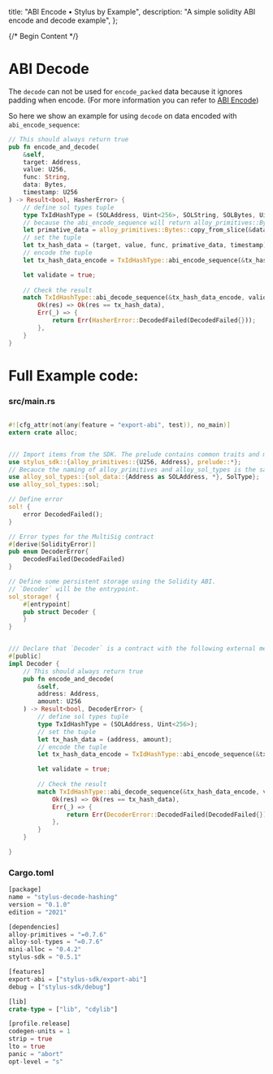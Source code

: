   title: "ABI Encode • Stylus by Example",
  description:
    "A simple solidity ABI encode and decode example",
};

{/* Begin Content */}

# ABI Decode

The `decode` can not be used for `encode_packed` data because it ignores padding when encode. (For more information you can refer to [ABI Encode](./abi_encode))

So here we show an example for using `decode` on data encoded with `abi_encode_sequence`:

```rust
// This should always return true
pub fn encode_and_decode(
    &self, 
    target: Address,
    value: U256,
    func: String,
    data: Bytes,
    timestamp: U256
) -> Result<bool, HasherError> {
    // define sol types tuple
    type TxIdHashType = (SOLAddress, Uint<256>, SOLString, SOLBytes, Uint<256>);
    // because the abi_encode_sequence will return alloy_primitives::Bytes rather than stylus_sdk::bytes, so we need to make sure the input and return types are the same
    let primative_data = alloy_primitives::Bytes::copy_from_slice(&data);
    // set the tuple
    let tx_hash_data = (target, value, func, primative_data, timestamp);
    // encode the tuple
    let tx_hash_data_encode = TxIdHashType::abi_encode_sequence(&tx_hash_data);

    let validate = true;
    
    // Check the result
    match TxIdHashType::abi_decode_sequence(&tx_hash_data_encode, validate) {
        Ok(res) => Ok(res == tx_hash_data),
        Err(_) => {
            return Err(HasherError::DecodedFailed(DecodedFailed{}));
        },
    }   
}
```
# Full Example code:

### src/main.rs

```rust

#![cfg_attr(not(any(feature = "export-abi", test)), no_main)]
extern crate alloc;


/// Import items from the SDK. The prelude contains common traits and macros.
use stylus_sdk::{alloy_primitives::{U256, Address}, prelude::*};
// Becauce the naming of alloy_primitives and alloy_sol_types is the same, so we need to re-name the types in alloy_sol_types
use alloy_sol_types::{sol_data::{Address as SOLAddress, *}, SolType};
use alloy_sol_types::sol;

// Define error
sol! {
    error DecodedFailed();
}

// Error types for the MultiSig contract
#[derive(SolidityError)]
pub enum DecoderError{
    DecodedFailed(DecodedFailed)
}

// Define some persistent storage using the Solidity ABI.
// `Decoder` will be the entrypoint.
sol_storage! {
    #[entrypoint]
    pub struct Decoder {
    }
}


/// Declare that `Decoder` is a contract with the following external methods.
#[public]
impl Decoder {
    // This should always return true
    pub fn encode_and_decode(
        &self, 
        address: Address, 
        amount: U256
    ) -> Result<bool, DecoderError> {
        // define sol types tuple
        type TxIdHashType = (SOLAddress, Uint<256>);
        // set the tuple
        let tx_hash_data = (address, amount);
        // encode the tuple
        let tx_hash_data_encode = TxIdHashType::abi_encode_sequence(&tx_hash_data);

        let validate = true;
        
        // Check the result
        match TxIdHashType::abi_decode_sequence(&tx_hash_data_encode, validate) {
            Ok(res) => Ok(res == tx_hash_data),
            Err(_) => {
                return Err(DecoderError::DecodedFailed(DecodedFailed{}));
            },
        }   
    }

}
```

### Cargo.toml

```rust
[package]
name = "stylus-decode-hashing"
version = "0.1.0"
edition = "2021"

[dependencies]
alloy-primitives = "=0.7.6"
alloy-sol-types = "=0.7.6"
mini-alloc = "0.4.2"
stylus-sdk = "0.5.1"

[features]
export-abi = ["stylus-sdk/export-abi"]
debug = ["stylus-sdk/debug"]

[lib]
crate-type = ["lib", "cdylib"]

[profile.release]
codegen-units = 1
strip = true
lto = true
panic = "abort"
opt-level = "s"

```